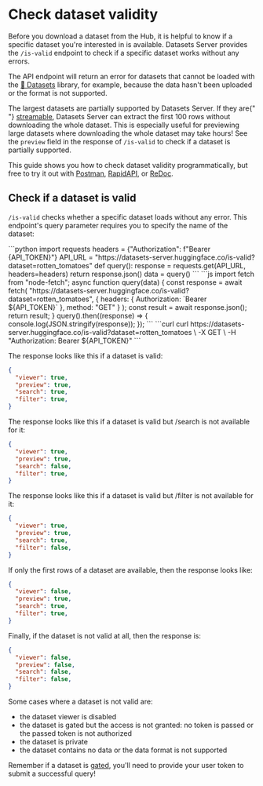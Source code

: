 # Check dataset validity

Before you download a dataset from the Hub, it is helpful to know if a specific dataset you're interested in is available. Datasets Server provides the `/is-valid` endpoint to check if a specific dataset works without any errors.

The API endpoint will return an error for datasets that cannot be loaded with the [🤗 Datasets](https://github.com/huggingface/datasets) library, for example, because the data hasn't been uploaded or the format is not supported.

<Tip warning={true}>
  The largest datasets are partially supported by Datasets Server. If they are{" "}
  <a href="https://huggingface.co/docs/datasets/stream">streamable</a>, Datasets
  Server can extract the first 100 rows without downloading the whole dataset.
  This is especially useful for previewing large datasets where downloading the
  whole dataset may take hours! See the <code>preview</code> field in the
  response of <code>/is-valid</code> to check if a dataset is partially
  supported.
</Tip>

This guide shows you how to check dataset validity programmatically, but free to try it out with [Postman](https://www.postman.com/huggingface/workspace/hugging-face-apis/request/23242779-17b761d0-b2b8-4638-a4f7-73be9049c324), [RapidAPI](https://rapidapi.com/hugging-face-hugging-face-default/api/hugging-face-datasets-api), or [ReDoc](https://redocly.github.io/redoc/?url=https://datasets-server.huggingface.co/openapi.json#operation/isValidDataset).

## Check if a dataset is valid

`/is-valid` checks whether a specific dataset loads without any error. This endpoint's query parameter requires you to specify the name of the dataset:

<inferencesnippet>
<python>
```python
import requests
headers = {"Authorization": f"Bearer {API_TOKEN}"}
API_URL = "https://datasets-server.huggingface.co/is-valid?dataset=rotten_tomatoes"
def query():
    response = requests.get(API_URL, headers=headers)
    return response.json()
data = query()
```
</python>
<js>
```js
import fetch from "node-fetch";
async function query(data) {
    const response = await fetch(
        "https://datasets-server.huggingface.co/is-valid?dataset=rotten_tomatoes",
        {
            headers: { Authorization: `Bearer ${API_TOKEN}` },
            method: "GET"
        }
    );
    const result = await response.json();
    return result;
}
query().then((response) => {
    console.log(JSON.stringify(response));
});
```
</js>
<curl>
```curl
curl https://datasets-server.huggingface.co/is-valid?dataset=rotten_tomatoes \
        -X GET \
        -H "Authorization: Bearer ${API_TOKEN}"
```
</curl>
</inferencesnippet>

The response looks like this if a dataset is valid:

```json
{
  "viewer": true,
  "preview": true,
  "search": true,
  "filter": true,
}
```

The response looks like this if a dataset is valid but /search is not available for it:

```json
{
  "viewer": true,
  "preview": true,
  "search": false,
  "filter": true,
}
```

The response looks like this if a dataset is valid but /filter is not available for it:

```json
{
  "viewer": true,
  "preview": true,
  "search": true,
  "filter": false,
}
```

If only the first rows of a dataset are available, then the response looks like:

```json
{
  "viewer": false,
  "preview": true,
  "search": true,
  "filter": true,
}
```

Finally, if the dataset is not valid at all, then the response is:

```json
{
  "viewer": false,
  "preview": false,
  "search": false,
  "filter": false,
}
```

Some cases where a dataset is not valid are:

- the dataset viewer is disabled
- the dataset is gated but the access is not granted: no token is passed or the passed token is not authorized
- the dataset is private
- the dataset contains no data or the data format is not supported

<Tip>
  Remember if a dataset is <a href="./quick_start#gated-datasets">gated</a>,
  you'll need to provide your user token to submit a successful query!
</Tip>
